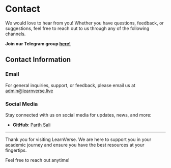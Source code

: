 # Contact

We would love to hear from you! Whether you have questions, feedback, or suggestions, feel free to reach out to us through any of the following channels.

**Join our Telegram group [here!](https://t.me/sppuinformationtechnology)**

## Contact Information

### Email

For general inquiries, support, or feedback, please email us at [admin@learnverse.live](mailto:admin@learnverse.live)

### Social Media

Stay connected with us on social media for updates, news, and more:

- **GitHub**: [Parth Sali](https://github.com/parthsali)

---

Thank you for visiting LearnVerse. We are here to support you in your academic journey and ensure you have the best resources at your fingertips.

Feel free to reach out anytime!
